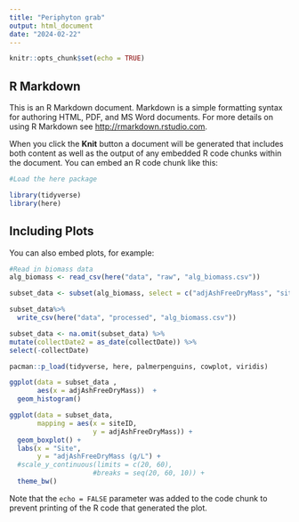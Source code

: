 ```yaml
---
title: "Periphyton grab"
output: html_document
date: "2024-02-22"
---
```


```r
knitr::opts_chunk$set(echo = TRUE)
```

## R Markdown

This is an R Markdown document. Markdown is a simple formatting syntax for authoring HTML, PDF, and MS Word documents. For more details on using R Markdown see <http://rmarkdown.rstudio.com>.

When you click the **Knit** button a document will be generated that includes both content as well as the output of any embedded R code chunks within the document. You can embed an R code chunk like this:
```r
#Load the here package

library(tidyverse)
library(here)
```

## Including Plots

You can also embed plots, for example:

```r
#Read in biomass data
alg_biomass <- read_csv(here("data", "raw", "alg_biomass.csv"))
```
```r
subset_data <- subset(alg_biomass, select = c("adjAshFreeDryMass", "siteID", "collectDate"))
```

```r
subset_data%>%
  write_csv(here("data", "processed", "alg_biomass.csv"))
```

```r
subset_data <- na.omit(subset_data) %>%
mutate(collectDate2 = as_date(collectDate)) %>%
select(-collectDate)

```

```r
pacman::p_load(tidyverse, here, palmerpenguins, cowplot, viridis)
```


```r
ggplot(data = subset_data ,
       aes(x = adjAshFreeDryMass))  +
  geom_histogram() 
```
```r
ggplot(data = subset_data, 
       mapping = aes(x = siteID,
                     y = adjAshFreeDryMass)) + 
  geom_boxplot() +
  labs(x = "Site", 
       y = "adjAshFreeDryMass (g/L") +
  #scale_y_continuous(limits = c(20, 60),
                     #breaks = seq(20, 60, 10)) +
  theme_bw()

```

Note that the `echo = FALSE` parameter was added to the code chunk to prevent printing of the R code that generated the plot.
